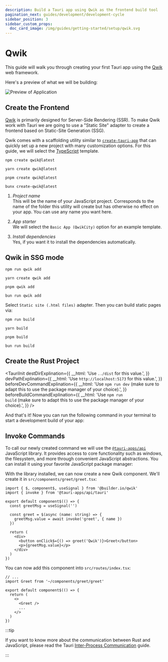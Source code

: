 ```yaml
---
description: Build a Tauri app using Qwik as the frontend build tool
pagination_next: guides/development/development-cycle
sidebar_position: 3
sidebar_custom_props:
  doc_card_image: /img/guides/getting-started/setup/qwik.svg
---
```



# Qwik

This guide will walk you through creating your first Tauri app using the [Qwik] web framework.

<Intro />

Here's a preview of what we will be building:

![Preview of Application](/img/guides/getting-started/setup/qwik/result.png)

## Create the Frontend

[Qwik] is primarily designed for Server-Side Rendering (SSR). To make Qwik work with Tauri we are going to use a "Static Site" adapter to create a frontend based on Static-Site Generation (SSG).

Qwik comes with a scaffolding utility similar to [`create-tauri-app`] that can quickly set up a new project with many customization options. For this guide, we will select the [TypeScript] template.

<Tabs groupId="package-manager">
  <TabItem value="npm">

```shell
npm create qwik@latest
```

  </TabItem>
  <TabItem value="Yarn">

```shell
yarn create qwik@latest
```

  </TabItem>
  <TabItem value="pnpm">

```shell
pnpm create qwik@latest
```

  </TabItem>
  <TabItem value="Bun">

```shell
bunx create-qwik@latest
```

  </TabItem>
</Tabs>

1. _Project name_  
   This will be the name of your JavaScript project. Corresponds to the name of the folder this utility will create but has otherwise no effect on your app. You can use any name you want here.

2. _App starter_  
   We will select the `Basic App (QwikCity)` option for an example template.

3. _Install dependencies_  
   Yes, if you want it to install the dependencies automatically.

## Qwik in SSG mode

<Tabs groupId="package-manager">
  <TabItem value="npm">

```shell
npm run qwik add
```

  </TabItem>
  <TabItem value="Yarn">

```shell
yarn create qwik add
```

  </TabItem>
  <TabItem value="pnpm">

```shell
pnpm qwik add
```

  </TabItem>
  <TabItem value="Bun">

```shell
bun run qwik add
```

  </TabItem>
</Tabs>

Select `Static site (.html files)` adapter. Then you can build static pages via:

<Tabs groupId="package-manager">
  <TabItem value="npm">

```shell
npm run build
```

  </TabItem>
  <TabItem value="Yarn">

```shell
yarn build
```

  </TabItem>
  <TabItem value="pnpm">

```shell
pnpm build
```

  </TabItem>
  <TabItem value="Bun">

```shell
bun run build
```

  </TabItem>
</Tabs>

## Create the Rust Project

<TauriInit
  destDirExplination={{
    __html: 'Use <code>../dist</code> for this value.',
  }}
  devPathExplination={{
    __html: 'Use <code>http://localhost:5173</code> for this value.',
  }}
  beforeDevCommandExplination={{
    __html:
      'Use <code>npm run dev</code> (make sure to adapt this to use the package manager of your choice).',
  }}
  beforeBuildCommandExplination={{
    __html:
      'Use <code>npm run build</code> (make sure to adapt this to use the package manager of your choice).',
  }}
/>

And that's it! Now you can run the following command in your terminal to start a development build of your app:

<Command name="dev" />

## Invoke Commands

<Commands />

To call our newly created command we will use the [`@tauri-apps/api`] JavaScript library. It provides access to core functionality such as windows, the filesystem, and more through convenient JavaScript abstractions. You can install it using your favorite JavaScript package manager:

<InstallTauriApi />

With the library installed, we can now create a new Qwik component. We'll create it in `src/components/greet/greet.tsx`:

```tsx title=src/components/greet/greet.tsx
import { $, component$, useSignal } from '@builder.io/qwik'
import { invoke } from '@tauri-apps/api/tauri'

export default component$(() => {
  const greetMsg = useSignal('')

  const greet = $(async (name: string) => {
    greetMsg.value = await invoke('greet', { name })
  })

  return (
    <div>
      <button onClick$={() => greet('Qwik')}>Greet</button>
      <p>{greetMsg.value}</p>
    </div>
  )
})
```

You can now add this component into `src/routes/index.tsx`:

```tsx title=src/routes/index.tsx
// ...
import Greet from '~/components/greet/greet'

export default component$(() => {
  return (
    <>
      <Greet />
      ...
    </>
  )
})
```

:::tip

If you want to know more about the communication between Rust and JavaScript, please read the Tauri [Inter-Process Communication][inter-process-communication] guide.

:::

[cargo]: https://doc.rust-lang.org/cargo/
[inter-process-communication]: ../../../references/architecture/inter-process-communication/readme.md
[prerequisites]: ../prerequisites.md
[qwik]: https://qwik.builder.io
[typescript]: https://www.typescriptlang.org
[`@tauri-apps/api`]: ../../../api/js/
[`create-tauri-app`]: https://github.com/tauri-apps/create-tauri-app
[`withglobaltauri`]: ../../../api/config.md#buildconfig.withglobaltauri
